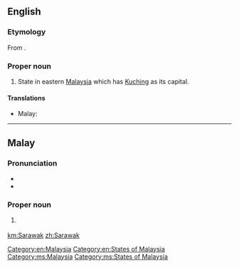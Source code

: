 ==English==
{{wikipedia}}

===Etymology===
From {{etyl|ms|en}} {{term|Sarawak|lang=ms}}.

===Proper noun===
{{en-proper noun}}

# State in eastern [[Malaysia]] which has [[Kuching]] as its capital.

====Translations====
{{trans-top|state in Malaysia}}
* Malay: {{t|ms|Sarawak}}
{{trans-mid}}
{{trans-bottom}}

[[Category:en:Malaysia]]
[[Category:en:States of Malaysia]]

----

==Malay==
{{wikipedia|lang=ms}}

===Pronunciation===
* {{IPA|/sarawaʔ/|lang=ms}}
* {{rhymes|awaʔ|waʔ|aʔ|lang=ms}}

===Proper noun===
{{head|ms|proper noun}}

# {{l|en|Sarawak}} {{qualifier|state in Malaysia}}

[[Category:ms:Malaysia]]
[[Category:ms:States of Malaysia]]

[[km:Sarawak]]
[[zh:Sarawak]]